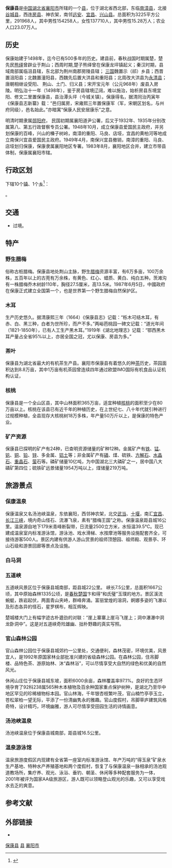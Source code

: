 {{Infobox China County
| county  = 保康县
| Photo = 
| Photoname= 
| map = 
| Pinyin   = 
| Belong = [[湖北省|湖北省]][[襄阳市|襄阳市]]
| Types= [[县|县]]
| admincode = 
| founded = 
| seat = 
| officerTitle= 
| officer = 
| division = 
| town= 10
| township= 1
| subdistrict= 
| dialect= [[西南官话|西南官话]]-[[鄂北片|鄂北片]]-襄阳话
| post code= 441600
| phone code = 0710
| coordinate = {{coord|31|53|1|N|111|16|4|E|display=inline,title|scale:100000}}
| area = 3225
| area land =  
| area water = 
| elevation = 
| climate = 
| temperature_mean = 
| Precipitation = 
| Sunshine hrs = 
| census yr = 2015年
| population_total = 25.3<ref>{{cite web |title=襄阳市2015年全国1%人口抽样调查主要数据公报 |url=http://xftjj.xf.cn/newsopen.asp?lid=25&id=2362 |publisher=襄阳市统计局 |date=2016-06-30 |deadurl=yes |archiveurl=https://web.archive.org/web/20161221081329/http://xftjj.xf.cn/newsopen.asp?lid=25&id=2362 |archivedate=2016-12-21 |df= |accessdate=2017-05-21 }}</ref>
| population_density = 
| GDP = 109.6亿（2016年）
| GDPPC = 
| web = www.baokang.gov.cn
| web_title = 保康县政府
}}
'''保康县'''是[[中国|中国]][[湖北省|湖北省]][[襄阳市|襄阳市]]所辖的一个[[县|县]]，位于湖北省西北部，东临[[南漳县|南漳县]]，北接[[谷城县|谷城县]]，西连[[房县|房县]]、神农架，南邻[[远安县|远安]]、[[宜昌市|宜昌]]、[[兴山县|兴山县]]。总面积为3225平方公里，291968人，其中男性154258人，女性137710人，其中男性15.28万人；农业人口23.07万人。

==历史==
保康始建于1498年，迄今已有500多年的历史。建县前，春秋战国时期属楚，楚先民[[熊绎|熊绎]]曾辟业于荆山；西周时期,楚子熊绎曾在保康龙坪镇起义；秦汉时期，县域南部属临沮县辖，东北部为荆州南郡房陵县辖； [[三国|三国]]魏置示（祁）乡县；西晋置沮阳县；北魏置潼阳县，西魏先后置大洪县和重阳县；北周改大洪县为[[永清县|永清县]]；唐朝相继设受阳、 荆山、土门、归义县；宋开宝元年（公元968年）废县入房陵。明弘治十一年（1498年），鉴于房县辖境辽阔，难以施治，始析房县东境宜阳、修文二里置保康县，县治潭头坪（今城关镇）。保康得名，据清同治丙寅年《保康县志新纂》载：“邑归属房，宋雍熙三年置保康军（军，宋朝区划名，与州府同级），邑名始此。”亦暗寓“保康人民安居康乐”之意。

明清时期隶属[[郧阳府|郧阳府]]， 民国初期属襄阳道尹公署，后又于1932年、1935年分别改属第八、第五行政督察专员公署。1948年10月，成立保康县爱国民主政府，并另划保康的百峰，兴山的榛子树岭，南漳的重阳、马良、店垭，宜昌的黄柏河等地成立南保兴宜县爱国民主政府。1949年4月，南保兴宜县撤销，南漳的重阳、马良、店垭划归保康，保康隶属襄阳地区专署。1983年8月，襄阳地区合并，建立市带县体制，保康属襄阳市辖。

== 行政区划 ==
{{PAGENAMEBASE}}下辖10个[[行政建制镇|镇]]、1个[[乡_(中华人民共和国)|乡]]<ref>{{PRC admin/ref sgc|42/06/26}}</ref>：

{{PRC admin/children|42/06/26}}。

== 交通 ==
* {{中国国道名|346}}过境。

==特产==
=== 野生腊梅 ===
俗称古桩腊梅。保康县地处荆山主脉，野生[[腊梅|腊梅]]资源丰富，有6万多亩，100万余株，五百年以上的古蔸有万余株，有黄色、红心、蜡质、黄白、纯白五种。茨滩沟有一株腊梅乔木树龄110年，胸径27.5厘米，高13.5米。1987年6月5日，中國政府在保康正式建立全国第一个，也是世界第一个野生腊梅自然保护区。

=== 木耳 ===
生产历史悠久。据清康熙三年（1664）《保康县志》记载：“栎木可结木耳，有赤、白、黑三种，白者为世所珍，而产不多。”两峪芭桃园一碑文记载：“道光年间（1821-1850年），已有人工生产黑木耳。”1919年《湖北地理志》记载：“鄂西黑木耳产量占全省95%以上，亦居全国之冠，尤以保康、房县为多。”

=== 茶叶 ===
保康县为湖北省最大的有机茶生产县。襄阳市保康县有着悠久的种[[茶|茶]]历史，茶园面积达到8.8万亩，其中1万亩有机茶园曾连续四年通过欧盟IMO国际有机食品认证机构认证，

=== 核桃 ===
保康县是一个全山区县，其中山林面积365万亩，适宜种植[[核桃|核桃]]的面积至少在80万亩以上。核桃在该县已有近千年的种植历史，在上世纪七、八十年代就引种进行过规模种植，全县现存大核桃树18万多株，年产量50万斤以上，是保康的特色产业。　　

=== 矿产资源 ===
保康县已探明的矿产有24种，已查明资源储量的矿种12种。金属矿产有[[铁|铁]]、[[锰|锰]]、[[钒|钒]]、[[铜|铜]]、[[铅|铅]]、[[锌|锌]]、多金属、[[铝土|铝土]]等；非金属矿产有[[磷|磷]]、煤、硫铁、[[方解石|方解石]]、[[水晶石|水晶石]]、[[重晶石|重晶石]]、[[萤|萤]]石等。磷矿储量10亿吨，为中国湖北三大磷矿之一，居中国八大磷矿第四位；硫铁矿远景储量1954万吨以上，煤储量219万吨。

==旅游景点==
=== 保康温泉 ===
保康温泉又名汤池峡温泉，东依襄阳，西邻神农架，北交[[武当|武当]]、[[十堰|十堰]]，南汇[[宜昌|宜昌]]、[[长江三峡|长江三峡]]，境内奇山怪石、流瀑飞泉，素有“腊梅王国”之称。保康温泉距县城16公里。温泉源自地下179米青峰断裂带，日流量2500立方米，水恒温39.5℃。现已建成温泉室内标准游泳馆，游泳池、戏水滑梯、水按摩池等服务设施配套齐全，可接待游客500人。景区内建有供游人游山赏景的祖师顶憩园、祖师殿、观景亭、环山石级和游景回廊等景点及设施。

=== 白马洞 ===
=== 五道峡 ===
五道峡风景区位于保康县城南部，距县城22公里。 峡长7.5公里，总面积1667公顷，其中原始森林1335公顷，是[[春秋时期|春秋]][[楚国|楚国]]卞和得“和氏璧”玉璞的地方。景区溪流蜿蜓，跌岩起伏，两面青山夹峙，群峰奔涌。富丽堂煌的溶洞，婀娜多姿的飞瀑以及形态各异的怪石，星罗棋布，相互辉映。  

楚城楼大门上有幅字迹古朴遒劲的对联：“崖上寨寨上崖马飞崖上；洞中瀑瀑中洞龙卧洞中”。这是对五道峡奇险雄幽、拙朴野趣的真实写照。
=== 官山森林公园 ===
官山森林公园位于保康县城郊约一公里处，交通便利，森林茂密，环境优美，风景宜人，是1992年原国家林业部批准兴建的省级森林公园。在森林公园，住吊脚楼、品特色茶、游原始林、沐“森林浴”，可以尽情享受大自然的绿色和优美的自然风光。

休闲山庄位于保康县城东坡，面积6000余亩，森林覆盖率97.1%。良好的生态环境孕育了92科238属565种木本植物及百余种国家重点保护树种，是湖北乃至华中地区罕见的珍稀植物标本园。官山林海，千年银杏枝繁叶茂，官山楠竹亭亭玉立，苍松翠柏一望无际，平添了一份清幽隽永的雅趣。官山度假村，吊脚草庐建筑风格奇特，设计精巧，环境幽雅，游人可尽情享受田园生活的诗情画意。

=== 汤池峡温泉 ===
汤池峡温泉位于保康县城南部，距县城16.5公里。

===温泉游泳馆===

温泉旅游度假区内现建有全省第一座室内标准游泳馆、年产万吨的“得玉泉”矿泉水生产基地、特种水产养殖基地和两个度假村，恢复了与保康温泉一脉相承的汤池观道教场所，集疗养、观光、泳浴、垂钓、朝圣、休闲等多种配套服务为一体，2001年被评为国家AA级旅游区，游人既可以领略登山观光的乐趣，又可以享受戏水去乏的爽意。

== 参考文献 ==
{{reflist}}

== 外部链接 ==
* {{Official website|http://www.baokang.gov.cn/|name=保康县人民政府}}

{{保康县行政区划}}
{{襄阳市行政区划}}
{{湖北行政区划}}

[[Category:保康县|]]
[[Category:襄阳区县市|县]]
[[Category:湖北省县份|襄阳市]]